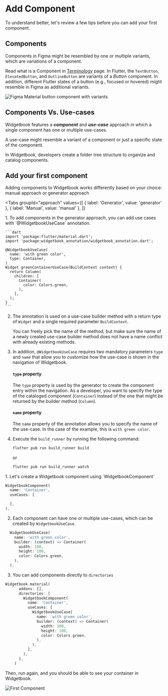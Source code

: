 # Add Component

To understand better, let's review a few tips before you can add your first component.

## Components

Components in Figma might be resembled by one or multiple variants, which are variations of a component.

<Info>Read what is a Component in [Terminology](/terminology) page.</Info>
In Flutter, the `TextButton`, `ElevatedButton`, and `OutlineButton` are variants of a _Button_ component.
In addition, different Flutter states of a button (e.g., focused or hovered) might resemble in Figma
as additional variants.

<Image
  zoom
  src="/assets/getting-started/figma-button-component.svg"
  alt="Figma Material button component with variants"
  caption="Figma Material button component with variants"
/>

## Components Vs. Use-cases

Widgetbook features a **_component_** and **_use-case_** approach in which a single component has one or
multiple use-cases.

A use-case might resemble a variant of a component or just a specific state of the component.

In Widgetbook, developers create a folder tree structure to organize and catalog components.

## Add your first component

Adding components to Widgetbook works differently based on your choice: manual approach or generator approach

<Tabs
  groupId="approach"
  values={[
    { label: 'Generator', value: 'generator' },
    { label: 'Manual', value: 'manual' },
  ]}
>
  <TabItem value="generator">
  1. To add components in the generator approach, you can add use cases with `@WidgetbookUseCase` annotation.

    ```dart
    import 'package:flutter/material.dart';
    import 'package:widgetbook_annotation/widgetbook_annotation.dart';

    @WidgetbookUseCase(
      name: 'with green color',
      type: Container,
    )
    Widget greenContainerUseCase(BuildContext context) {
      return Column(
        children: [
          Container(
            color: Colors.green,
          ),
        ],
      );
    }
    ```

2. The annotation is used on a use-case builder method with a return type of `Widget` and a single required parameter `BuildContext`.

   <Info>
     You can freely pick the name of the method, but make sure the name of a newly created use-case
     builder method does not have a name conflict with already existing methods.
   </Info>

3. In addition, `@WidgetbookUseCase` requires two mandatory parameters `type` and `name` that allow you to customize how the use-case is shown in the navigation of Widgetbook.

   #### `type` property

   The `type` property is used by the generator to create the component entry within the navigation.
   As a developer, you want to specify the type of the cataloged component (`Container`) instead of the one that might be returned by the builder method (`Column`).

   #### `name` property

   The `name` property of the annotation allows you to specify the name of the use-case.
   In the case of the example, this is `with green color`.

4. Execute the `build_runner` by running the following command:

   ```bash
   flutter pub run build_runner build
   ```

   or

   ```bash
   flutter pub run build_runner watch
   ```

  </TabItem>
  <TabItem value="manual">
    1. Let's create a Widgetbook component using `WidgetbookComponent`

```dart
WidgetbookComponent(
  name: 'Container',
  useCases: [

  ],
),
```

2. Each component can have one or multiple use-cases, which can be created by `WidgetbookUseCase`.

```dart
  WidgetbookUseCase(
    name: 'with green color',
    builder: (context) => Container(
      width: 100,
      height: 100,
      color: Colors.green,
    ),
  ),
```

3. You can add components directly to `directories`

```dart
Widgetbook.material(
      addons: [],
      directories: [
        WidgetbookComponent(
          name: 'Container',
          useCases: [
            WidgetbookUseCase(
              name: 'with green color',
              builder: (context) => Container(
                width: 100,
                height: 100,
                color: Colors.green,
              ),
            ),
          ],
        ),
      ],
    )
```

Then, run again, and you should be able to see your container in Widgetbook.

<Image
  zoom
  src="/assets/screenshots/first_component.png"
  alt="First Component"
  caption="First Component"
/>

  </TabItem>
</Tabs>
